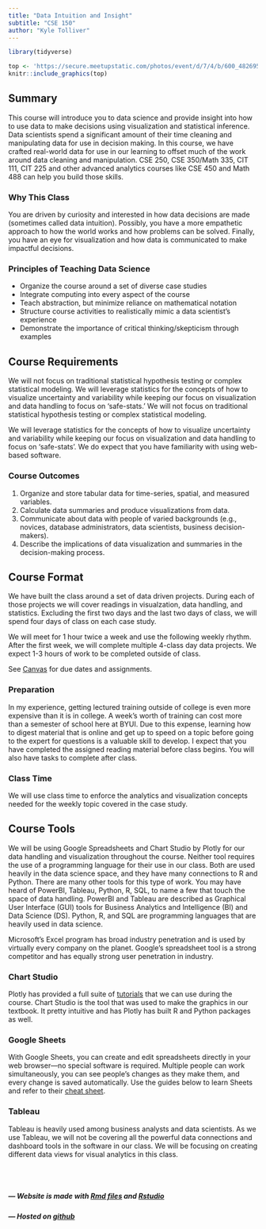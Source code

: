```yaml
---
title: "Data Intuition and Insight"
subtitle: "CSE 150"
author: "Kyle Tolliver"
---
```


```r
library(tidyverse)
```

```r
top <- 'https://secure.meetupstatic.com/photos/event/d/7/4/b/600_482695115.jpeg'
knitr::include_graphics(top)
```

## Summary

This course will introduce you to data science and provide insight into how to use data to make decisions using visualization and statistical inference. Data scientists spend a significant amount of their time cleaning and manipulating data for use in decision making. In this course, we have crafted real-world data for use in our learning to offset much of the work around data cleaning and manipulation. CSE 250, CSE 350/Math 335, CIT 111, CIT 225 and other advanced analytics courses like CSE 450 and Math 488 can help you build those skills.

### Why This Class

You are driven by curiosity and interested in how data decisions are made (sometimes called data intuition). Possibly, you have a more empathetic approach to how the world works and how problems can be solved. Finally, you have an eye for visualization and how data is communicated to make impactful decisions. 

### Principles of Teaching Data Science

* Organize the course around a set of diverse case studies
* Integrate computing into every aspect of the course
* Teach abstraction, but minimize reliance on mathematical notation
* Structure course activities to realistically mimic a data scientist’s experience
* Demonstrate the importance of critical thinking/skepticism through examples

## Course Requirements

We will not focus on traditional statistical hypothesis testing or complex statistical modeling. We will leverage statistics for the concepts of how to visualize uncertainty and variability while keeping our focus on visualization and data handling to focus on ‘safe-stats.’ We will not focus on traditional statistical hypothesis testing or complex statistical modeling.

We will leverage statistics for the concepts of how to visualize uncertainty and variability while keeping our focus on visualization and data handling to focus on ‘safe-stats’. We do expect that you have familiarity with using web-based software.

### Course Outcomes

1. Organize and store tabular data for time-series, spatial, and measured variables.
2. Calculate data summaries and produce visualizations from data.
3. Communicate about data with people of varied backgrounds (e.g., novices, database administrators, data scientists, business decision-makers).
4. Describe the implications of data visualization and summaries in the decision-making process.

## Course Format

We have built the class around a set of data driven projects. During each of those projects we will cover readings in visualzation, data handling, and statistics. Excluding the first two days and the last two days of class, we will spend four days of class on each case study.

We will meet for 1 hour twice a week and use the following weekly rhythm. After the first week, we will complete multiple 4-class day data projects. We expect 1-3 hours of work to be completed outside of class.

See [Canvas](https://byui.instructure.com/) for due dates and assignments. 

### Preparation

In my experience, getting lectured training outside of college is even more expensive than it is in college. A week’s worth of training can cost more than a semester of school here at BYUI. Due to this expense, learning how to digest material that is online and get up to speed on a topic before going to the expert for questions is a valuable skill to develop. I expect that you have completed the assigned reading material before class begins. You will also have tasks to complete after class.

### Class Time

We will use class time to enforce the analytics and visualization concepts needed for the weekly topic covered in the case study.

## Course Tools

We will be using Google Spreadsheets and Chart Studio by Plotly for our data handling and visualization throughout the course. Neither tool requires the use of a programming language for their use in our class. Both are used heavily in the data science space, and they have many connections to R and Python. There are many other tools for this type of work. You may have heard of PowerBI, Tableau, Python, R, SQL, to name a few that touch the space of data handling. PowerBI and Tableau are described as Graphical User Interface (GUI) tools for Business Analytics and Intelligence (BI) and Data Science (DS). Python, R, and SQL are programming languages that are heavily used in data science.

Microsoft’s Excel program has broad industry penetration and is used by virtually every company on the planet. Google’s spreadsheet tool is a strong competitor and has equally strong user penetration in industry.

### Chart Studio

Plotly has provided a full suite of [tutorials](https://plotly.com/chart-studio-help/tutorials/) that we can use during the course. Chart Studio is the tool that was used to make the graphics in our textbook. It pretty intuitive and has Plotly has built R and Python packages as well.

### Google Sheets

With Google Sheets, you can create and edit spreadsheets directly in your web browser—no special software is required. Multiple people can work simultaneously, you can see people’s changes as they make them, and every change is saved automatically. Use the guides below to learn Sheets and refer to their [cheat sheet](https://support.google.com/a/users/answer/9300022).

### Tableau

Tableau is heavily used among business analysts and data scientists. As we use Tableau, we will not be covering all the powerful data connections and dashboard tools in the software in our class. We will be focusing on creating different data views for visual analytics in this class. 

<br> <br> 

#####  *--- Website is made with [Rmd files](https://rmarkdown.rstudio.com/index.html) and [Rstudio](https://rstudio.com/)*

#####  *--- Hosted on [github](https://github.com/kctolli/CSE150)*